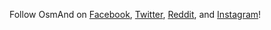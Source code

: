 Follow OsmAnd on <a href="https://www.facebook.com/osmandapp/">Facebook</a>, <a href="https://www.twitter.com/osmandapp/">Twitter</a>, <a href="https://www.reddit.com/r/OsmAnd/">Reddit</a>, and <a href="https://www.instagram.com/osmand.map/">Instagram</a>!